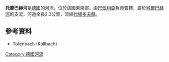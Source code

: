 {{Citecheck|time=2020-12-18T04:37:01+00:00}}
{{Coord|48|52|41|N|12|57|40|E|display=title}}

'''托滕巴赫河'''是[[德國|德國]]的河流，位於該國東南部，由[[巴伐利亞|巴伐利亞]]負責管轄，屬於[[科爾巴赫河_(多瑙河支流)|科爾巴赫河]]的支流，河道全長2.3公里，流經[[代根多夫縣|代根多夫縣]]。

==參考資料==
* Totenbach (Kollbach)

{{Germany-geo-stub}}
[[Category:德國河流|Category:德國河流]]